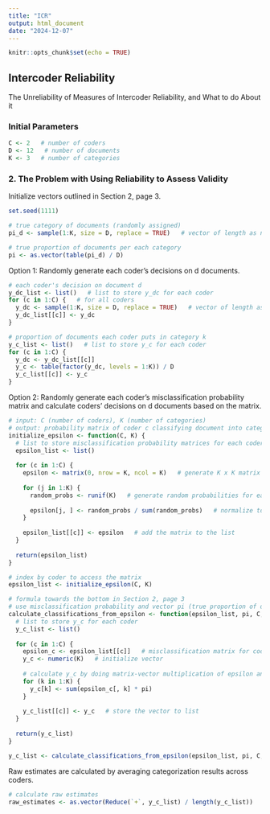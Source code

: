 ```yaml
---
title: "ICR"
output: html_document
date: "2024-12-07"
---
```


```r
knitr::opts_chunk$set(echo = TRUE)
```

## Intercoder Reliability

The Unreliability of Measures of Intercoder Reliability, and What to do About it

### Initial Parameters

```r
C <- 2   # number of coders
D <- 12   # number of documents
K <- 3   # number of categories
```

### 2. The Problem with Using Reliability to Assess Validity

Initialize vectors outlined in Section 2, page 3.

```r
set.seed(1111)

# true category of documents (randomly assigned)
pi_d <- sample(1:K, size = D, replace = TRUE)   # vector of length as num of documents

# true proportion of documents per each category
pi <- as.vector(table(pi_d) / D)
```

Option 1: Randomly generate each coder's decisions on d documents.

```r
# each coder's decision on document d
y_dc_list <- list()   # list to store y_dc for each coder
for (c in 1:C) {   # for all coders
  y_dc <- sample(1:K, size = D, replace = TRUE)   # vector of length as num of documents
  y_dc_list[[c]] <- y_dc
}

# proportion of documents each coder puts in category k
y_c_list <- list()   # list to store y_c for each coder
for (c in 1:C) {
  y_dc <- y_dc_list[[c]]
  y_c <- table(factor(y_dc, levels = 1:K)) / D
  y_c_list[[c]] <- y_c
}
```

Option 2: Randomly generate each coder's misclassification probability matrix and calculate coders' decisions on d documents based on the matrix.

```r
# input: C (number of coders), K (number of categories)
# output: probability matrix of coder c classifying document into category k (column) if it is in fact in category j (row)
initialize_epsilon <- function(C, K) {
  # list to store misclassification probability matrices for each coder
  epsilon_list <- list()
  
  for (c in 1:C) {
    epsilon <- matrix(0, nrow = K, ncol = K)   # generate K x K matrix
    
    for (j in 1:K) {
      random_probs <- runif(K)   # generate random probabilities for each row
      
      epsilon[j, ] <- random_probs / sum(random_probs)   # normalize to ensure the row sums to 1 (because coder must make some decision with each document)
    }
    
    epsilon_list[[c]] <- epsilon   # add the matrix to the list
  }
  
  return(epsilon_list)
}

# index by coder to access the matrix
epsilon_list <- initialize_epsilon(C, K)

# formula towards the bottom in Section 2, page 3
# use misclassification probability and vector pi (true proportion of documents per each category) to calculate y_c (proportion of documents each coder puts in category k)
calculate_classifications_from_epsilon <- function(epsilon_list, pi, C, K) {
  # list to store y_c for each coder
  y_c_list <- list()
  
  for (c in 1:C) {
    epsilon_c <- epsilon_list[[c]]   # misclassification matrix for coder c
    y_c <- numeric(K)   # initialize vector
    
    # calculate y_c by doing matrix-vector multiplication of epsilon and pi
    for (k in 1:K) {
      y_c[k] <- sum(epsilon_c[, k] * pi)
    }
    
    y_c_list[[c]] <- y_c   # store the vector to list
  }
  
  return(y_c_list)
}

y_c_list <- calculate_classifications_from_epsilon(epsilon_list, pi, C, K)
```

Raw estimates are calculated by averaging categorization results across coders.

```r
# calculate raw estimates
raw_estimates <- as.vector(Reduce(`+`, y_c_list) / length(y_c_list))
```
